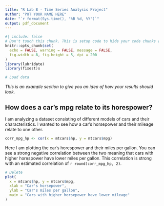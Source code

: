 ```yaml
---
title: "R Lab 8 - Time Series Analysis Project"
author: "PUT YOUR NAME HERE"
date: "`r format(Sys.time(), '%B %d, %Y')`"
output: pdf_document
---
```

```r
#| include: false
# Don't touch this chunk. This is setup code to hide your code chunks automatically (without needing to specify options on each chunk)
knitr::opts_chunk$set(
  echo = FALSE, warning = FALSE, message = FALSE, 
  fig.width = 8, fig.height = 5, dpi = 200
)
library(lubridate)
library(fixest)s
```

```r
# Load data
```






<!-- DELETE THIS AND BELOW -->
*This is an example section to give you an idea of how your results should look.*

## How does a car's mpg relate to its horespower?

I am analyzing a dataset consisting of different models of cars and their characteristics. 
I wanted to see how a car's horsepower and their mileage relate to one other. 

```r
corr_mpg_hp <- cor(x = mtcars$hp, y = mtcars$mpg)
```

Here I am plotting the car's horespower and their miles per gallon. 
You can see a strong negative correlation between the two meaning that cars with higher horespower have lower miles per gallon.
This correlation is strong with an estimated correlation of `r round(corr_mpg_hp, 2)`.

```r
# Delete 
plot(
  x = mtcars$hp, y = mtcars$mpg, 
  xlab = "Car's horsepower",
  ylab = "Car's miles per gallon",
  main = "Cars with higher horsepower have lower mileage"
)
```

